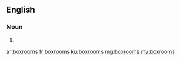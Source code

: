==English==

===Noun===
{{head|en|noun plural form}}

# {{plural of|boxroom|lang=en}}

[[ar:boxrooms]]
[[fr:boxrooms]]
[[ku:boxrooms]]
[[mg:boxrooms]]
[[my:boxrooms]]